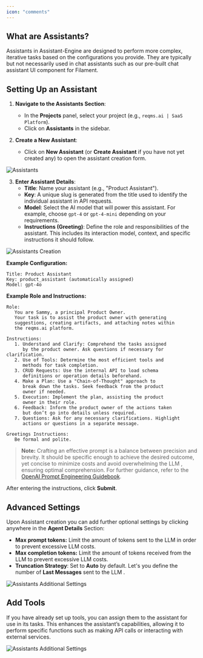 ```yaml
---
icon: "comments"
---
```


## **What are Assistants?**

Assistants in Assistant-Engine are designed to perform more complex, iterative tasks based on the configurations you provide. They are typically but not necessarily used in chat assistants such as our pre-built chat assistant UI component for Filament. 

## **Setting Up an Assistant**

1. **Navigate to the Assistants Section**:
   - In the **Projects** panel, select your project (e.g., `reqms.ai | SaaS Platform`).
   - Click on **Assistants** in the sidebar.

2. **Create a New Assistant**:
   - Click on **New Assistant** (or **Create Assistant** if you have not yet created any) to open the assistant creation form.

<Frame>
  <img src="images/assistant-engine-assistants-home.png" alt="Assistants"/>
</Frame>


3. **Enter Assistant Details**:
   - **Title**: Name your assistant (e.g., "Product Assistant").
   - **Key**: A unique slug is generated from the title used to identify the individual assistant in API requests.
   - **Model**: Select the AI model that will power this assistant. For example, choose `gpt-4` or `gpt-4-mini` depending on your requirements.
   - **Instructions (Greeting)**: Define the role and responsibilities of the assistant. This includes its interaction model, context, and specific instructions it should follow.

<Frame>
  <img src="images/assistant-engine-assistants-creation.png" alt="Assistants Creation"/>
</Frame>

**Example Configuration:**

```plaintext
Title: Product Assistant
Key: product_assistant (automatically assigned)
Model: gpt-4o
```

**Example Role and Instructions:**

```plaintext
Role: 
   You are Sammy, a principal Product Owner. 
   Your task is to assist the product owner with generating 
   suggestions, creating artifacts, and attaching notes within 
   the reqms.ai platform.

Instructions:
   1. Understand and Clarify: Comprehend the tasks assigned 
      by the product owner. Ask questions if necessary for clarification.
   2. Use of Tools: Determine the most efficient tools and 
      methods for task completion.
   3. CRUD Requests: Use the internal API to load schema 
      definitions or operation details beforehand.
   4. Make a Plan: Use a "Chain-of-Thought" approach to 
      break down the tasks. Seek feedback from the product 
      owner if needed.
   5. Execution: Implement the plan, assisting the product 
      owner in their role.
   6. Feedback: Inform the product owner of the actions taken 
      but don’t go into details unless required.
   7. Questions: Ask for any necessary clarifications. Highlight 
      actions or questions in a separate message.

Greetings Instructions:
   Be formal and polite.
```

> **Note:** Crafting an effective prompt is a balance between precision and brevity. It should be specific enough to achieve the desired outcome, yet concise to minimize costs and avoid overwhelming the  LLM , ensuring optimal comprehension. For further guidance, refer to the [OpenAI Prompt Engineering Guidebook](https://platform.openai.com/docs/guides/prompt-engineering).


After entering the instructions, click **Submit**.

## **Advanced Settings**

Upon Assistant creation you can add further optional settings by clicking anywhere in the **Agent Details** Section:

   - **Max prompt tokens:** Limit the amount of tokens sent to the  LLM  in order to prevent excessive  LLM  costs.
   - **Max completion tokens:** Limit the amount of tokens received from the  LLM  to prevent excessive  LLM  costs.
   - **Truncation Strategy**: Set to **Auto** by default. Let's you define the number of **Last Messages** sent to the  LLM .

<Frame>
  <img src="images/assistant-engine-assistant-additional-settings.png" alt="Assistants Additional Settings"/>
</Frame>

## **Add Tools**
   
If you have already set up tools, you can assign them to the assistant for use in its tasks. This enhances the assistant’s capabilities, allowing it to perform specific functions such as making API calls or interacting with external services.

<Frame>
  <img src="images/assistant-engine-assistant-add-tools.png" alt="Assistants Additional Settings"/>
</Frame> 